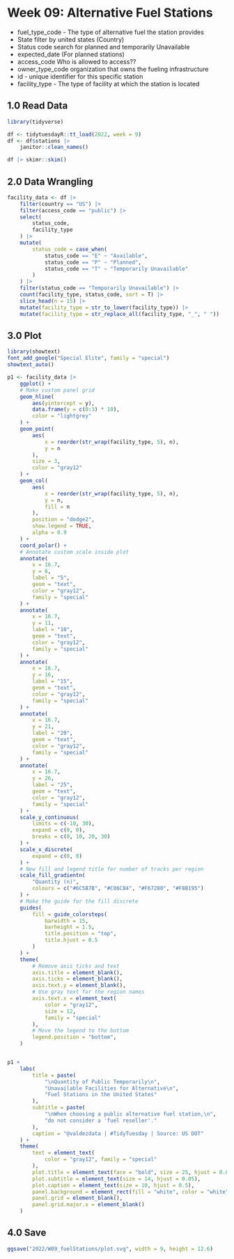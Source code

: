 # Week 09: Alternative Fuel Stations

* fuel_type_code - The type of alternative fuel the station provides
* State filter by united states (Country)
* Status code search for planned and temporarily Unavailable
* expected_date (For planned stations)
* access_code Who is allowed to access??
* owner_type_code organization that owns the fueling infrastructure
* id - unique identifier for this specific station
* facility_type - The type of facility at which the station is located


## 1.0 Read Data
```r
library(tidyverse)

df <- tidytuesdayR::tt_load(2022, week = 9)
df <- df$stations |>
    janitor::clean_names()

df |> skimr::skim()
```

## 2.0 Data Wrangling
```r
facility_data <- df |>
    filter(country == "US") |>
    filter(access_code == "public") |>
    select(
        status_code,
        facility_type
    ) |>
    mutate(
        status_code = case_when(
            status_code == "E" ~ "Available",
            status_code == "P" ~ "Planned",
            status_code == "T" ~ "Temporarily Unavailable"
        )
    ) |>
    filter(status_code == "Temporarily Unavailable") |>
    count(facility_type, status_code, sort = T) |>
    slice_head(n = 15) |>
    mutate(facility_type = str_to_lower(facility_type)) |>
    mutate(facility_type = str_replace_all(facility_type, "_", " "))
```

## 3.0 Plot
```r
library(showtext)
font_add_google("Special Elite", family = "special")
showtext_auto()

p1 <- facility_data |>
    ggplot() +
    # Make custom panel grid
    geom_hline(
        aes(yintercept = y),
        data.frame(y = c(0:3) * 10),
        color = "lightgrey"
    ) +
    geom_point(
        aes(
            x = reorder(str_wrap(facility_type, 5), n),
            y = n
        ),
        size = 3,
        color = "gray12"
    ) +
    geom_col(
        aes(
            x = reorder(str_wrap(facility_type, 5), n),
            y = n,
            fill = n
        ),
        position = "dodge2",
        show.legend = TRUE,
        alpha = 0.9
    ) +
    coord_polar() +
    # Annotate custom scale inside plot
    annotate(
        x = 16.7,
        y = 6,
        label = "5",
        geom = "text",
        color = "gray12",
        family = "special"
    ) +
    annotate(
        x = 16.7,
        y = 11,
        label = "10",
        geom = "text",
        color = "gray12",
        family = "special"
    ) +
    annotate(
        x = 16.7,
        y = 16,
        label = "15",
        geom = "text",
        color = "gray12",
        family = "special"
    ) +
    annotate(
        x = 16.7,
        y = 21,
        label = "20",
        geom = "text",
        color = "gray12",
        family = "special"
    ) +
    annotate(
        x = 16.7,
        y = 26,
        label = "25",
        geom = "text",
        color = "gray12",
        family = "special"
    ) +
    scale_y_continuous(
        limits = c(-10, 30),
        expand = c(0, 0),
        breaks = c(0, 10, 20, 30)
    ) +
    scale_x_discrete(
        expand = c(0, 0)
    ) +
    # New fill and legend title for number of tracks per region
    scale_fill_gradientn(
        "Quantity (n)",
        colours = c("#6C5B7B", "#C06C84", "#F67280", "#F8B195")
    ) +
    # Make the guide for the fill discrete
    guides(
        fill = guide_colorsteps(
            barwidth = 15,
            barheight = 1.5,
            title.position = "top",
            title.hjust = 0.5
        )
    ) +
    theme(
        # Remove axis ticks and text
        axis.title = element_blank(),
        axis.ticks = element_blank(),
        axis.text.y = element_blank(),
        # Use gray text for the region names
        axis.text.x = element_text(
            color = "gray12",
            size = 12,
            family = "special"
        ),
        # Move the legend to the bottom
        legend.position = "bottom",
    )


p1 +
    labs(
        title = paste(
            "\nQuantity of Public Temporarily\n",
            "Unavailable Facilities for Alternative\n",
            "Fuel Stations in the United States"
        ),
        subtitle = paste(
            "\nWhen choosing a public alternative fuel station,\n",
            "do not consider a 'fuel reseller'."
        ),
        caption = "@valdezdata | #TidyTuesday | Source: US DOT"
    ) +
    theme(
        text = element_text(
            color = "gray12", family = "special"
        ),
        plot.title = element_text(face = "bold", size = 25, hjust = 0.05),
        plot.subtitle = element_text(size = 14, hjust = 0.05),
        plot.caption = element_text(size = 10, hjust = 0.5),
        panel.background = element_rect(fill = "white", color = "white"),
        panel.grid = element_blank(),
        panel.grid.major.x = element_blank()
    )
```

## 4.0 Save
```r
ggsave("2022/W09_fuelStations/plot.svg", width = 9, height = 12.6)
```
